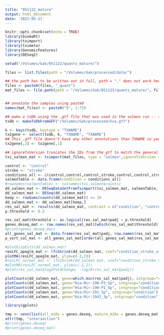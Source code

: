 ```yaml
---
title: "051122_mature"
output: html_document
date: '2022-05-11'
---
```


```r
knitr::opts_chunk$set(echo = TRUE)
library(biomaRt)
library(tximport)
library(tximeta)
library(GenomicFeatures)
library(DESeq2)
```


```r
setwd("/Volumes/Gak/051122/quants_mature/")

files <- list.files(path = "/Volumes/Gak/processed/data/")

## the path has to be written out in full, path = "." does not work here
files <- paste0(files, "_quant")
mat_files <- file.path(path = "/Volumes/Gak/051122/quants_mature/", files, "quant.sf")


## annotate the samples using paste0
names(mat_files) <- paste0("S", 1:75)

## make a txDb using the .gtf file that was used in the salmon run -- this takes a while, just generate once!
txdb <- makeTxDbFromGFF("/Volumes/Gak/processed/hsa.gff")

k <- keys(txdb, keytype = "TXNAME")
tx2gene <- select(txdb, k, "TXNAME", "TXNAME")
## This .gff file doesn't have any other annotations than TXNAME so you need to duplicate it in this dataframe so the tximport recognizes the names of the isomiRs
tx2gene[,2] <- tx2gene[,1]

## ignoreTxVersion truncates the IDs from the gtf to match the general transcript IDs 
txi_salmon_mat <- tximport(mat_files, type = "salmon",ignoreTxVersion = FALSE, txOut = TRUE)
```


```r
control <- "control"
stroke <- "stroke"
conditions_all <- c(control,control,control,stroke,control,control,stroke,control,stroke,control,control,control,control,control,stroke,stroke,stroke,stroke,stroke,stroke,stroke,stroke,control,stroke,control,control,stroke,control,control,stroke,control,control,control,stroke, control,control,control,stroke,stroke,stroke,control,stroke,control,stroke,stroke,control,stroke,control,control,control,control,stroke,stroke,stroke,stroke,stroke,control,control,control,control,stroke,stroke,control,control,control,stroke,control,stroke,stroke,control,control,stroke,control,control,control)
salmonTable <- data.frame(condition = conditions_all)
#rownames(salmonTable) <- colnames(txi_salmon$counts)
dd_salmon_mat <- DESeqDataSetFromTximport(txi_salmon_mat, salmonTable, ~condition)
dd_salmon_mat <- DESeq(dd_salmon_mat)
keep <- rowSums(counts(dd_salmon_mat)) >= 10
dd_salmon_mat <- dd_salmon_mat[keep,]
res_sal_mat <- results(dd_salmon_mat, contrast = c("condition", "control", "stroke"), lfcThreshold = 0.2)
p.threshold <- 0.3

res_sal_mat$threshold <- as.logical(res_sal_mat$padj < p.threshold)
genes.deseq_mat <- row.names(res_sal_mat)[which(res_sal_mat$threshold)]
#print(genes.deseq_mat)
all_genes_sal_mat <- data.frame(res_sal_mat$padj, row.names(res_sal_mat))
p_sort_sal_mat <- all_genes_sal_mat[order(all_genes_sal_mat$res_sal_mat.padj),]

#plotDispEsts(dd_salmon_mat)
resLFC_apeglm_mat <- lfcShrink(dd_salmon_mat, coef="condition_stroke_vs_control", type="apeglm")
plotMA(resLFC_apeglm_mat, ylim=c(-2,2))
#resLFC_normal_mat <- lfcShrink(dd_salmon_mat, coef="condition_stroke_vs_control", type="normal")
#plotMA(resLFC_normal_mat, ylim=c(-2,2))
#plot(res_sal_mat$log2FoldChange, -log10(res_sal_mat$padj))

plotCounts(dd_salmon_mat, gene=which.min(res_sal_mat$padj), intgroup="condition")
plotCounts(dd_salmon_mat, gene="Hsa-Mir-190-P3_5p", intgroup="condition")
plotCounts(dd_salmon_mat, gene="Hsa-Mir-190-P1_5p", intgroup="condition")
plotCounts(dd_salmon_mat, gene="Hsa-Mir-191_5p", intgroup="condition")
plotCounts(dd_salmon_mat, gene="Hsa-Mir-3942_3p", intgroup="condition")

```

```r
library(gplots)

tmp <- venn(list(all_miRs = genes.deseq, mature_miRs = genes.deseq_mat), intersections = TRUE)
attr(tmp, "intersection")
#print(genes.deseq)
#print(genes.deseq_mat)
```